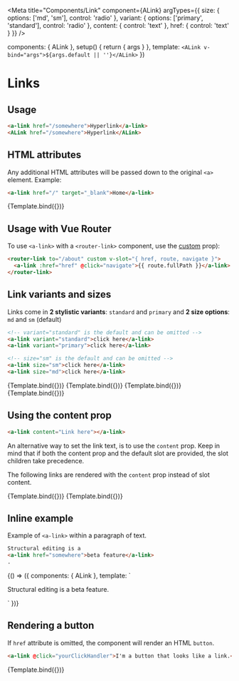 
<Meta
  title="Components/Link"
  component={ALink}
  argTypes={{
    size: {
      options: ['md', 'sm'],
      control: 'radio'
    },
    variant: {
      options: ['primary', 'standard'],
      control: 'radio'
    },
    content: {
      control: 'text'
    },
    href: { control: 'text' }
  }}
/>

  components: { ALink },
  setup() {
    return { args }
  },
  template: `<ALink v-bind="args">${args.default || ''}</ALink>`
})

# Links

## Usage

```html
<a-link href="/somewhere">Hyperlink</a-link>
<ALink href="/somewhere">Hyperlink</ALink>
```

<ArgsTable of={ALink} />

## HTML attributes

Any additional HTML attributes will be passed down to the original `<a>` element.
Example:

```html
<a-link href="/" target="_blank">Home</a-link>
```

<Canvas>
  <Story
    name="provide href"
    args={{
      default: 'Home',
      href: '/'
    }}>
    {Template.bind({})}
  </Story>
</Canvas>

## Usage with Vue Router

To use `<a-link>` with a `<router-link>` component, use the [custom](https://router.vuejs.org/api/interfaces/RouterLinkProps.html#custom) prop):

```html
<router-link to="/about" custom v-slot="{ href, route, navigate }">
  <a-link :href="href" @click="navigate">{{ route.fullPath }}</a-link>
</router-link>
```

## Link variants and sizes

Links come in **2 stylistic variants**:
`standard` and `primary`
and **2 size options**:
`md` and `sm` (default)

```html
<!-- variant="standard" is the default and can be omitted -->
<a-link variant="standard">click here</a-link>
<a-link variant="primary">click here</a-link>

<!-- size="sm" is the default and can be omitted -->
<a-link size="sm">click here</a-link>
<a-link size="md">click here</a-link>
```

<Canvas>
  <Story
    name="standard sm"
    args={{
      default: 'Standard sm',
      href: '/'
    }}>
    {Template.bind({})}
  </Story>
  <Story
    name="primary sm"
    args={{
      variant: 'primary',
      default: 'Primary sm',
      href: '/'
    }}>
    {Template.bind({})}
  </Story>
  <Story
    name="standard md"
    args={{
      default: 'Standard md',
      size: 'md',
      href: '/'
    }}>
    {Template.bind({})}
  </Story>
  <Story
    name="primary md"
    args={{
      variant: 'primary',
      size: 'md',
      default: 'Primary md',
      href: '/'
    }}>
    {Template.bind({})}
  </Story>
</Canvas>

## Using the content prop

```html
<a-link content="Link here"></a-link>
```

An alternative way to set the link text, is to use the `content` prop.
Keep in mind that if both the content prop and the default slot are provided, the slot children take precedence.

The following links are rendered with the `content` prop instead of slot content.

<Canvas>
  <Story
    name="standard w/ content prop"
    args={{
      content: 'Standard',
      href: '/'
    }}>
    {Template.bind({})}
  </Story>
  <Story
    name="primary w/ content prop"
    args={{
      variant: 'primary',
      content: 'Primary',
      href: '/'
    }}>
    {Template.bind({})}
  </Story>
</Canvas>

## Inline example

Example of `<a-link>` within a paragraph of text.

```html
Structural editing is a
<a-link href="somewhere">beta feature</a-link>
.
```

<Canvas>
  <Story name="inline example">
    {() => ({
      components: { ALink },
      template: `
         <p>Structural editing is a <a-link href="/">beta feature</a-link>.</p>
        `
    })}
  </Story>
</Canvas>

## Rendering a button

If `href` attribute is omitted, the component will render an HTML `button`.

```html
<a-link @click="yourClickHandler">I'm a button that looks like a link.</a-link>
```

<Canvas>
  <Story
    name="as a button"
    args={{
      default: "I'm a button that looks like a link."
    }}>
    {Template.bind({})}
  </Story>
</Canvas>
